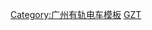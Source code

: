 {{noteTA
|1=zh-cn:有轨电车; zh-tw:路面電車; zh-hk:有軌電車;
}}
[[Category:广州有轨电车模板|Category:广州有轨电车模板]]
[[Category:中國軌道交通RDT|GZT]]